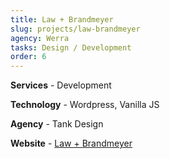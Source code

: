 ```yaml
---
title: Law + Brandmeyer
slug: projects/law-brandmeyer
agency: Werra
tasks: Design / Development
order: 6
---
```


<div class="intro">

**Services** - Development 

**Technology** - Wordpress, Vanilla JS

**Agency** - Tank Design

**Website** - <a href="http://lbdefense.wpengine.com/" target="_blank" rel="noreferrer noopener">Law + Brandmeyer</a>

</div>